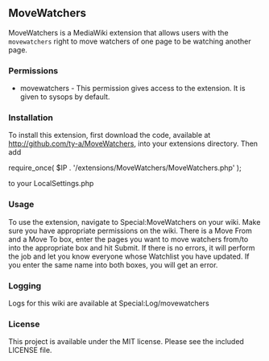 == MoveWatchers ==

MoveWatchers is a MediaWiki extension that allows users with the <code>movewatchers</code> right to move watchers of one page to be watching another page.

=== Permissions ===
* movewatchers - This permission gives access to the extension. It is given to sysops by default.

=== Installation ===
To install this extension, first download the code, available at http://github.com/ty-a/MoveWatchers, into your extensions directory. Then add

require_once( $IP . '/extensions/MoveWatchers/MoveWatchers.php' );

to your LocalSettings.php

=== Usage ===
To use the extension, navigate to Special:MoveWatchers on your wiki. Make sure you have appropriate permissions on the wiki. There is a Move From and a Move To box, enter the pages you want to move watchers from/to into the appropriate box and hit Submit. If there is no errors, it will perform the job and let you know everyone whose Watchlist you have updated. If you enter the same name into both boxes, you will get an error.

=== Logging ===
Logs for this wiki are available at Special:Log/movewatchers

=== License ===
This project is available under the MIT license. Please see the included LICENSE file.